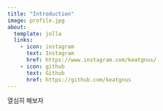 ```yaml
---
title: "Introduction"
image: profile.jpg
about:
  template: jolla
  links:
    - icon: instagram
      text: Instagram
      href: https://www.instagram.com/keatgnus/
    - icon: github
      text: Github 
      href: https://github.com/keatgnus
---
```


열심히 해보자
